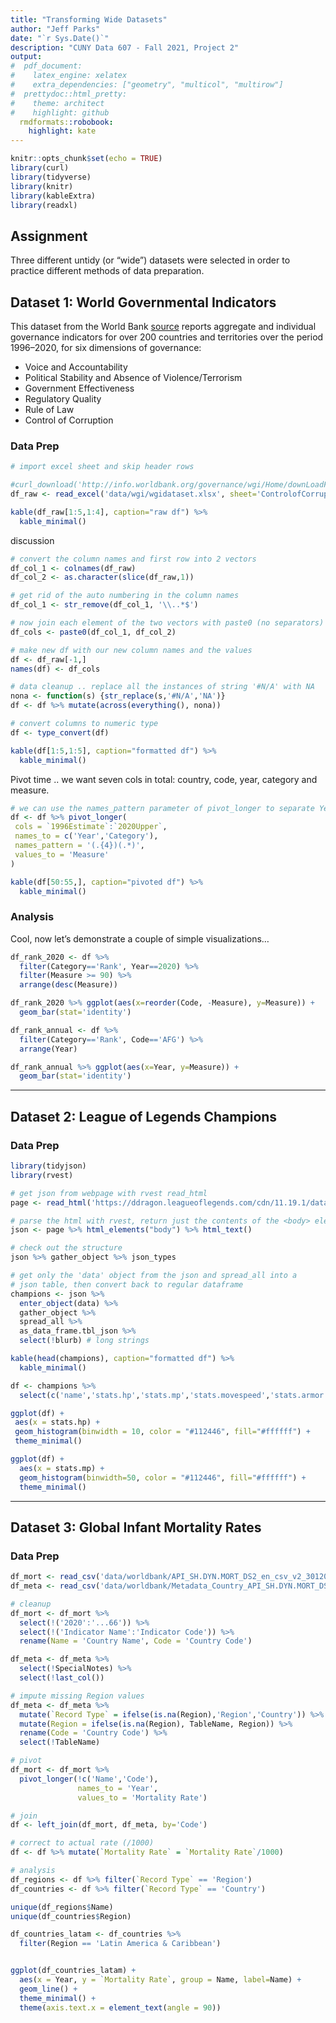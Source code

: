 ```yaml
---
title: "Transforming Wide Datasets"
author: "Jeff Parks"
date: "`r Sys.Date()`"
description: "CUNY Data 607 - Fall 2021, Project 2"
output:
#  pdf_document:
#    latex_engine: xelatex
#    extra_dependencies: ["geometry", "multicol", "multirow"]
#  prettydoc::html_pretty:
#    theme: architect
#    highlight: github
  rmdformats::robobook:
    highlight: kate
---
```


```r
knitr::opts_chunk$set(echo = TRUE)
library(curl)
library(tidyverse)
library(knitr)
library(kableExtra)
library(readxl)
```

## Assignment

Three different untidy (or "wide") datasets were selected in order to practice different methods of data preparation.

## Dataset 1: World Governmental Indicators

This dataset from the World Bank [source](http://info.worldbank.org/governance/wgi/) reports aggregate and individual governance indicators for over 200 countries and territories over the period 1996–2020, for six dimensions of governance:

- Voice and Accountability
- Political Stability and Absence of Violence/Terrorism
- Government Effectiveness
- Regulatory Quality
- Rule of Law
- Control of Corruption


### Data Prep
```r
# import excel sheet and skip header rows

#curl_download('http://info.worldbank.org/governance/wgi/Home/downLoadFile?fileName=wgidataset.xlsx', 'data/wgi/wgidataset.xlsx') # first run only
df_raw <- read_excel('data/wgi/wgidataset.xlsx', sheet='ControlofCorruption', skip=12)
```

```r
kable(df_raw[1:5,1:4], caption="raw df") %>%
  kable_minimal()
```

discussion

```r
# convert the column names and first row into 2 vectors
df_col_1 <- colnames(df_raw)
df_col_2 <- as.character(slice(df_raw,1))

# get rid of the auto numbering in the column names
df_col_1 <- str_remove(df_col_1, '\\..*$')

# now join each element of the two vectors with paste0 (no separators)
df_cols <- paste0(df_col_1, df_col_2)

# make new df with our new column names and the values
df <- df_raw[-1,]
names(df) <- df_cols

# data cleanup .. replace all the instances of string '#N/A' with NA
nona <- function(s) {str_replace(s,'#N/A','NA')}
df <- df %>% mutate(across(everything(), nona))

# convert columns to numeric type
df <- type_convert(df)
```

```r
kable(df[1:5,1:5], caption="formatted df") %>%
  kable_minimal()
```

Pivot time .. we want seven cols in total: country, code, year, category and measure.

```r
# we can use the names_pattern parameter of pivot_longer to separate Year and Category into separate columns .. pretty useful!
df <- df %>% pivot_longer(
 cols = `1996Estimate`:`2020Upper`,
 names_to = c('Year','Category'),
 names_pattern = '(.{4})(.*)',
 values_to = 'Measure'
)
```

```r
kable(df[50:55,], caption="pivoted df") %>%
  kable_minimal()
```

### Analysis

Cool, now let's demonstrate a couple of simple visualizations...

```r

df_rank_2020 <- df %>% 
  filter(Category=='Rank', Year==2020) %>% 
  filter(Measure >= 90) %>%
  arrange(desc(Measure))

df_rank_2020 %>% ggplot(aes(x=reorder(Code, -Measure), y=Measure)) +
  geom_bar(stat='identity')
```

```r

df_rank_annual <- df %>% 
  filter(Category=='Rank', Code=='AFG') %>% 
  arrange(Year)

df_rank_annual %>% ggplot(aes(x=Year, y=Measure)) +
  geom_bar(stat='identity')

```

---

## Dataset 2: League of Legends Champions

### Data Prep
```r
library(tidyjson)
library(rvest)

# get json from webpage with rvest read_html
page <- read_html('https://ddragon.leagueoflegends.com/cdn/11.19.1/data/en_US/champion.json')

# parse the html with rvest, return just the contents of the <body> element
json <- page %>% html_elements("body") %>% html_text()

# check out the structure
json %>% gather_object %>% json_types

# get only the 'data' object from the json and spread_all into a 
# json table, then convert back to regular dataframe
champions <- json %>% 
  enter_object(data) %>% 
  gather_object %>% 
  spread_all %>% 
  as_data_frame.tbl_json %>%
  select(!blurb) # long strings
```

```r
kable(head(champions), caption="formatted df") %>%
  kable_minimal()
```

```r
df <- champions %>% 
  select(c('name','stats.hp','stats.mp','stats.movespeed','stats.armor'))

ggplot(df) +
 aes(x = stats.hp) +
 geom_histogram(binwidth = 10, color = "#112446", fill="#ffffff") +
 theme_minimal()

ggplot(df) +
  aes(x = stats.mp) +
  geom_histogram(binwidth=50, color = "#112446", fill="#ffffff") +
  theme_minimal()
```

---

## Dataset 3: Global Infant Mortality Rates

### Data Prep
```r
df_mort <- read_csv('data/worldbank/API_SH.DYN.MORT_DS2_en_csv_v2_3012069.csv', skip=4)
df_meta <- read_csv('data/worldbank/Metadata_Country_API_SH.DYN.MORT_DS2_en_csv_v2_3012069.csv')

# cleanup
df_mort <- df_mort %>% 
  select(!('2020':'...66')) %>% 
  select(!('Indicator Name':'Indicator Code')) %>% 
  rename(Name = 'Country Name', Code = 'Country Code')

df_meta <- df_meta %>%
  select(!SpecialNotes) %>%
  select(!last_col())

# impute missing Region values
df_meta <- df_meta %>% 
  mutate(`Record Type` = ifelse(is.na(Region),'Region','Country')) %>%
  mutate(Region = ifelse(is.na(Region), TableName, Region)) %>% 
  rename(Code = 'Country Code') %>%
  select(!TableName)
```

```r
# pivot
df_mort <- df_mort %>% 
  pivot_longer(!c('Name','Code'), 
               names_to = 'Year', 
               values_to = 'Mortality Rate')

# join
df <- left_join(df_mort, df_meta, by='Code')

# correct to actual rate (/1000)
df <- df %>% mutate(`Mortality Rate` = `Mortality Rate`/1000)

# analysis
df_regions <- df %>% filter(`Record Type` == 'Region')
df_countries <- df %>% filter(`Record Type` == 'Country')

unique(df_regions$Name)
unique(df_countries$Region)

```

```r
df_countries_latam <- df_countries %>%
  filter(Region == 'Latin America & Caribbean')


ggplot(df_countries_latam) +
  aes(x = Year, y = `Mortality Rate`, group = Name, label=Name) +
  geom_line() +
  theme_minimal() +
  theme(axis.text.x = element_text(angle = 90))
```